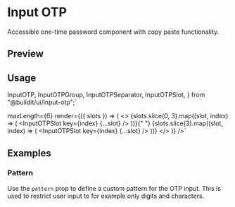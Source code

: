 

<Meta of={InputOTPStories} />

<PrimitiveDocsButton docsUrl='https://input-otp.rodz.dev/' />

# Input OTP

Accessible one-time password component with copy paste functionality.

## Preview

<Canvas of={InputOTPStories.Default} />

## Usage

  InputOTP,
  InputOTPGroup,
  InputOTPSeparator,
  InputOTPSlot,
} from "@buildit/ui/input-otp";`

  maxLength={6}
  render={({ slots }) => (
    <>
      <InputOTPGroup>
        {slots.slice(0, 3).map((slot, index) => (
          <InputOTPSlot key={index} {...slot} />
        ))}{" "}
      </InputOTPGroup>
      <InputOTPSeparator />
      <InputOTPGroup>
        {slots.slice(3).map((slot, index) => (
          <InputOTPSlot key={index} {...slot} />
        ))}
      </InputOTPGroup>
    </>
  )}
/>`

<Source code={importCode} language='ts' dark />
<Source code={usageCode} language='tsx' dark />

## Examples

### Pattern

Use the `pattern` prop to define a custom pattern for the OTP input. This is used to restrict user input to for example only digits and characters.

<Canvas of={InputOTPStories.Pattern} />
